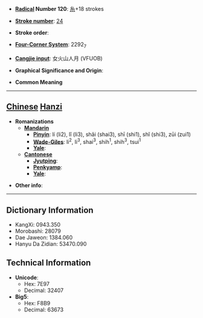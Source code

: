 * '''[[Wiktionary:Chinese radical index| Radical]] Number 120''': [[Wiktionary:Chinese radical index 糸|糸]]+18 strokes

* '''[[Wiktionary:Chinese total strokes index|Stroke number]]''': [[Wiktionary:Chinese total strokes index 24|24]]

* '''Stroke order''': 

* '''[[Wiktionary:Chinese four corner index|Four-Corner System]]''': 2292<sub>7</sub>

* '''[[Wiktionary:Chinese Cangjie index|Cangjie input]]''': 女火山人月 (VFUOB)

* '''Graphical Significance and Origin''': 

* '''Common Meaning'''

----

== [[Chinese]] [[Hanzi]] ==

* '''Romanizations'''
** '''[[Mandarin]]'''
*** '''[[Pinyin]]''': lí (li2), lǐ (li3), shǎi (shai3), shī (shi1), shǐ (shi3), zūi (zui1)
*** '''[[Wade-Giles]]''': li<sup>2</sup>, li<sup>3</sup>, shai<sup>3</sup>, shih<sup>1</sup>, shih<sup>3</sup>, tsui<sup>1</sup>
*** '''[[Yale]]''': 
** '''[[Cantonese]]'''
*** '''[[Jyutping]]''':
*** '''[[Penkyamp]]''': 
*** '''[[Yale]]''': 

* '''Other info''': 

----

== Dictionary Information ==

* KangXi: 0943.350
* Morobashi: 28079
* Dae Jaweon: 1384.060
* Hanyu Da Zidian: 53470.090

== Technical Information ==

* '''Unicode''':
** Hex: 7E97
** Decimal: 32407
* '''Big5''':
** Hex: F8B9
** Decimal: 63673